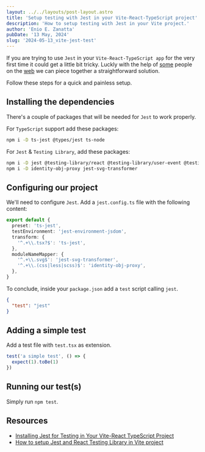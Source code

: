 ```yaml
---
layout: ../../layouts/post-layout.astro
title: 'Setup testing with Jest in your Vite-React-TypeScript project'
description: 'How to setup testing with Jest in your Vite project.'
author: 'Enio E. Zanatta'
pubDate: '13 May, 2024'
slug: '2024-05-13_vite-jest-test'
---
```


If you are trying to use `Jest` in your `Vite-React-TypeScript app` for the very first time it could get a little bit tricky. Luckly with the help
of [some](https://dev.to/hannahadora/jest-testing-with-vite-and-react-typescript-4bap) people on the [web](https://zaferayan.medium.com/how-to-setup-jest-and-react-testing-library-in-vite-project-2600f2d04bdd)
we can piece together a straightforward solution.

Follow these steps for a quick and painless setup.

## Installing the dependencies

There's a couple of packages that will be needed for `Jest` to work properly.

For `TypeScript` support add these packages:

```bash
npm i -D ts-jest @types/jest ts-node
```

For `Jest` & `Testing Library`, add these packages:

```bash
npm i -D jest @testing-library/react @testing-library/user-event @testing-library/jest-dom jest-environment-jsdom
npm i -D identity-obj-proxy jest-svg-transformer
```

## Configuring our project

We'll need to configure `Jest`. Add a `jest.config.ts` file with the following content:

```ts
export default {
  preset: 'ts-jest',
  testEnvironment: 'jest-environment-jsdom',
  transform: {
    '^.+\\.tsx?$': 'ts-jest',
  },
  moduleNameMapper: {
    '^.+\\.svg$': 'jest-svg-transformer',
    '^.+\\.(css|less|scss)$': 'identity-obj-proxy',
  },
}
```

To conclude, inside your `package.json` add a `test` script calling `jest`.

```json
{
  "test": "jest"
}
```

## Adding a simple test

Add a test file with `test.tsx` as extension.

```js
test('a simple test', () => {
  expect(1).toBe(1)
})
```

## Running our test(s)

Simply run `npm test`.

## Resources

- [Installing Jest for Testing in Your Vite-React TypeScript Project](https://dev.to/hannahadora/jest-testing-with-vite-and-react-typescript-4bap)
- [How to setup Jest and React Testing Library in Vite project](https://zaferayan.medium.com/how-to-setup-jest-and-react-testing-library-in-vite-project-2600f2d04bdd)
